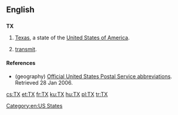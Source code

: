 {{also|tx}}
==English==

==={{abbreviation-old|en}}===
{{wikipedia}}
'''TX'''

# {{context|geography|lang=en}} [[Texas]], a state of the [[United States of America]].
# {{context|electronics|lang=en}} [[transmit]].

====References====
* (geography) [http://www.usps.com/ncsc/lookups/abbreviations.html Official United States Postal Service abbreviations]. Retrieved 28 Jan 2006.

[[Category:en:US States]]

[[cs:TX]]
[[et:TX]]
[[fr:TX]]
[[ku:TX]]
[[hu:TX]]
[[pl:TX]]
[[tr:TX]]